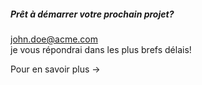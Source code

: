 
##### Prêt à démarrer votre prochain projet?
john.doe@acme.com <br/>
je vous répondrai dans les plus brefs délais!
<br />
<Link to="/">Pour en savoir plus &rarr;</Link>